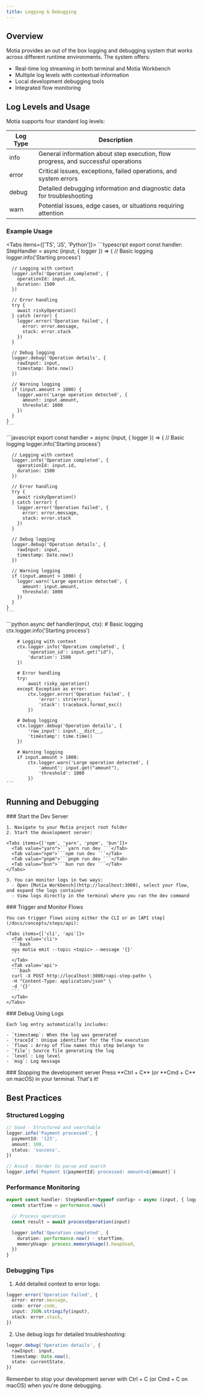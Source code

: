 ```yaml
---
title: Logging & Debugging
---
```


## Overview

Motia provides an out of the box logging and debugging system that works across different runtime environments. The system offers:

- Real-time log streaming in both terminal and Motia Workbench
- Multiple log levels with contextual information
- Local development debugging tools
- Integrated flow monitoring

## Log Levels and Usage

Motia supports four standard log levels:

| Log Type | Description                                                                        |
| -------- | ---------------------------------------------------------------------------------- |
| info     | General information about step execution, flow progress, and successful operations |
| error    | Critical issues, exceptions, failed operations, and system errors                  |
| debug    | Detailed debugging information and diagnostic data for troubleshooting             |
| warn     | Potential issues, edge cases, or situations requiring attention                    |

### Example Usage

<Tabs items={['TS', 'JS', 'Python']}>
  <Tab value='TS'>
    ```typescript
    export const handler: StepHandler<typeof config> = async (input, { logger }) => {
      // Basic logging
      logger.info('Starting process')

      // Logging with context
      logger.info('Operation completed', {
        operationId: input.id,
        duration: 1500
      })

      // Error handling
      try {
        await riskyOperation()
      } catch (error) {
        logger.error('Operation failed', {
          error: error.message,
          stack: error.stack
        })
      }

      // Debug logging
      logger.debug('Operation details', {
        rawInput: input,
        timestamp: Date.now()
      })

      // Warning logging
      if (input.amount > 1000) {
        logger.warn('Large operation detected', {
          amount: input.amount,
          threshold: 1000
        })
      }
    }
    ```

  </Tab>
  <Tab value='JS'>
    ```javascript
    export const handler = async (input, { logger }) => {
      // Basic logging
      logger.info('Starting process')

      // Logging with context
      logger.info('Operation completed', {
        operationId: input.id,
        duration: 1500
      })

      // Error handling
      try {
        await riskyOperation()
      } catch (error) {
        logger.error('Operation failed', {
          error: error.message,
          stack: error.stack
        })
      }

      // Debug logging
      logger.debug('Operation details', {
        rawInput: input,
        timestamp: Date.now()
      })

      // Warning logging
      if (input.amount > 1000) {
        logger.warn('Large operation detected', {
          amount: input.amount,
          threshold: 1000
        })
      }
    }
    ```

  </Tab>
  <Tab value='Python'>
    ```python
    async def handler(input, ctx):
        # Basic logging
        ctx.logger.info('Starting process')

        # Logging with context
        ctx.logger.info('Operation completed', {
            'operation_id': input.get("id"),
            'duration': 1500
        })

        # Error handling
        try:
            await risky_operation()
        except Exception as error:
            ctx.logger.error('Operation failed', {
                'error': str(error),
                'stack': traceback.format_exc()
            })

        # Debug logging
        ctx.logger.debug('Operation details', {
            'raw_input': input.__dict__,
            'timestamp': time.time()
        })

        # Warning logging
        if input.amount > 1000:
            ctx.logger.warn('Large operation detected', {
                'amount': input.get("amount"),
                'threshold': 1000
            })
    ```
  </Tab>
</Tabs>

## Running and Debugging

<Steps>
  <Step>
    ### Start the Dev Server

    1. Navigate to your Motia project root folder
    2. Start the development server:

    <Tabs items={['npm', 'yarn', 'pnpm', 'bun']}>
      <Tab value="yarn">```yarn run dev ```</Tab>
      <Tab value="npm">```npm run dev ```</Tab>
      <Tab value="pnpm">```pnpm run dev ```</Tab>
      <Tab value="bun">```bun run dev ```</Tab>
    </Tabs>

    3. You can monitor logs in two ways:
      - Open [Motia Workbench](http://localhost:3000), select your flow, and expand the logs container
      - View logs directly in the terminal where you ran the dev command
  </Step>
  
  <Step>
    ### Trigger and Monitor Flows

    You can trigger flows using either the CLI or an [API step](/docs/concepts/steps/api):

    <Tabs items={['cli', 'api']}>
      <Tab value='cli'>
      ```bash
      npx motia emit --topic <topic> --message '{}'
      ```
      </Tab>
      <Tab value='api'>
      ```bash
      curl -X POST http://localhost:3000/<api-step-path> \
      -H "Content-Type: application/json" \
      -d '{}'
      ```
      </Tab>
    </Tabs>
  </Step>
  
  <Step>
    ### Debug Using Logs

    Each log entry automatically includes:

    - `timestamp`: When the log was generated
    - `traceId`: Unique identifier for the flow execution
    - `flows`: Array of flow names this step belongs to
    - `file`: Source file generating the log
    - `level`: Log level
    - `msg`: Log message
  </Step>
  
  <Step>
    ### Stopping the development server
    Press **Ctrl + C** (or **Cmd + C** on macOS) in your terminal. That's it!
  </Step>
</Steps>

## Best Practices

### Structured Logging

```typescript
// Good - Structured and searchable
logger.info('Payment processed', {
  paymentId: '123',
  amount: 100,
  status: 'success',
})

// Avoid - Harder to parse and search
logger.info(`Payment ${paymentId} processed: amount=${amount}`)
```

### Performance Monitoring

```typescript
export const handler: StepHandler<typeof config> = async (input, { logger }) => {
  const startTime = performance.now()

  // Process operation
  const result = await processOperation(input)

  logger.info('Operation completed', {
    duration: performance.now() - startTime,
    memoryUsage: process.memoryUsage().heapUsed,
  })
}
```

### Debugging Tips

1. Add detailed context to error logs:

```typescript
logger.error('Operation failed', {
  error: error.message,
  code: error.code,
  input: JSON.stringify(input),
  stack: error.stack,
})
```

2. Use debug logs for detailed troubleshooting:

```typescript
logger.debug('Operation details', {
  rawInput: input,
  timestamp: Date.now(),
  state: currentState,
})
```

<Callout>
  Remember to stop your development server with Ctrl + C (or Cmd + C on macOS) when you're done debugging.
</Callout>

